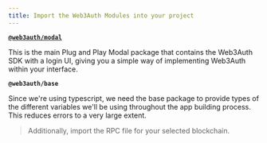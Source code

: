 ```yaml
---
title: Import the Web3Auth Modules into your project
---
```


**[`@web3auth/modal`](/sdk/web/modal/)**

This is the main Plug and Play Modal package that contains the Web3Auth SDK with a login UI, giving you a simple way of implementing Web3Auth within
your interface.

**`@web3auth/base`**

Since we're using typescript, we need the base package to provide types of the different variables we'll be using throughout the app building process.
This reduces errors to a very large extent.

> Additionally, import the RPC file for your selected blockchain.
